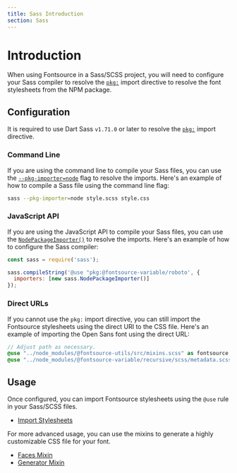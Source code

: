 ```yaml
---
title: Sass Introduction
section: Sass
---
```


# Introduction

When using Fontsource in a Sass/SCSS project, you will need to configure your Sass compiler to resolve the [`pkg:`](https://sass-lang.com/documentation/at-rules/use/#pkg-ur-ls) import directive to resolve the font stylesheets from the NPM package.

## Configuration

It is required to use Dart Sass `v1.71.0` or later to resolve the [`pkg:`](https://sass-lang.com/documentation/at-rules/use/#pkg-ur-ls) import directive.

### Command Line

If you are using the command line to compile your Sass files, you can use the [`--pkg-importer=node`](https://sass-lang.com/documentation/cli/dart-sass/#pkg-importer-node) flag to resolve the imports. Here's an example of how to compile a Sass file using the command line flag:

```sh
sass --pkg-importer=node style.scss style.css
```

### JavaScript API

If you are using the JavaScript API to compile your Sass files, you can use the [`NodePackageImporter()`](https://sass-lang.com/documentation/js-api/classes/nodepackageimporter/) to resolve the imports. Here's an example of how to configure the Sass compiler:

```js
const sass = require('sass');

sass.compileString('@use "pkg:@fontsource-variable/roboto', {
  importers: [new sass.NodePackageImporter()]
});
```

### Direct URLs

If you cannot use the `pkg:` import directive, you can still import the Fontsource stylesheets using the direct URI to the CSS file. Here's an example of importing the Open Sans font using the direct URL:

```scss
// Adjust path as necessary.
@use "../node_modules/@fontsource-utils/src/mixins.scss" as fontsource;
@use "../node_modules/@fontsource-variable/recursive/scss/metadata.scss" as recursive;
```

## Usage

Once configured, you can import Fontsource stylesheets using the `@use` rule in your Sass/SCSS files.

- [Import Stylesheets](/docs/getting-started/sass-import)

For more advanced usage, you can use the mixins to generate a highly customizable CSS file for your font.

- [Faces Mixin](/docs/getting-started/faces-mixin)
- [Generator Mixin](/docs/getting-started/generator-mixin)
